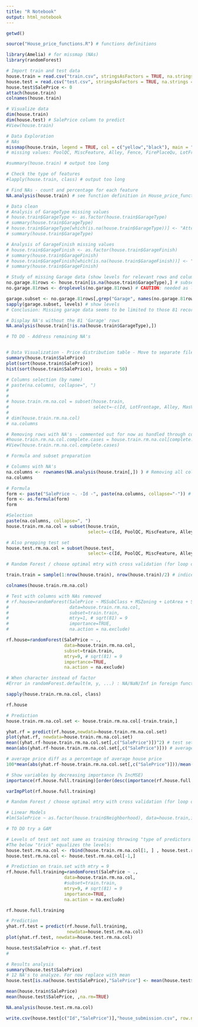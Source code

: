```yaml
---
title: "R Notebook"
output: html_notebook
---
```

```r
getwd()
```

```r
source("House_price_functions.R") # functions definitions

library(Amelia) # for missmap (NAs)
library(randomForest)
```

```r
# Import train and test data
house.train = read.csv("train.csv", stringsAsFactors = TRUE, na.strings = c("NA", "")) # create factors
house.test = read.csv("test.csv", stringsAsFactors = TRUE, na.strings = c("NA", ""))
house.test$SalePrice <- 0
attach(house.train)
colnames(house.train)
```

```r
# Visualize data
dim(house.train)
dim(house.test) # SalePrice column to predict
#View(house.train)
```

```r
# Data Exploration
# NAs
missmap(house.train, legend = TRUE, col = c("yellow","black"), main = "House Price Missing Data Map",)
# missing values: PoolQC, MiscFeature, Alley, Fence, FirePlaceQu, LotFrontage...
```

```r
#summary(house.train) # output too long
```

```r
# Check the type of features
#lapply(house.train, class) # output too long
```

```r
# Find NAs - count and percentage for each feature
NA.analysis(house.train) # see function definition in House_price_functions.R
```

```r
# Data clean
# Analysis of GarageType missing values
# house.train$GarageType <- as.factor(house.train$GarageType)
# summary(house.train$GarageType)
# house.train$GarageType[which(is.na(house.train$GarageType))] <- "Attchd" # replace with most common value
# summary(house.train$GarageType)
```

```r
# Analysis of GarageFinish missing values
# house.train$GarageFinish <- as.factor(house.train$GarageFinish)
# summary(house.train$GarageFinish)
# house.train$GarageFinish[which(is.na(house.train$GarageFinish))] <- "Unf" # replace with most common value
# summary(house.train$GarageFinish)
```

```r
# Study of missing Garage data (show levels for relevant rows and columns)
no.garage.81rows <- house.train[is.na(house.train$GarageType),] # subset to 81 rows with NA's
no.garage.81rows <- droplevels(no.garage.81rows) # CAUTION: needed as levels not dropped after subset

garage.subset <- no.garage.81rows[,grep("Garage", names(no.garage.81rows))] # filter to Garage* columns
sapply(garage.subset, levels) # show levels
# Conclusion: Missing garage data seems to be limited to those 81 records
```

```r
# Display NA's without the 81 'Garage' rows
NA.analysis(house.train[!is.na(house.train$GarageType),]) 
```

```r
# TO DO - Address remaining NA's
```

```r

```

```r
# Data Visualization - Price distribution table - Move to separate file?
summary(house.train$SalePrice)
plot(sort(house.train$SalePrice))
hist(sort(house.train$SalePrice), breaks = 50)
```

```r
# Columns selection (by name)
# paste(na.columns, collapse=", ") 
# 
# 
# house.train.rm.na.col = subset(house.train,
#                                select=-c(Id, LotFrontage, Alley, MasVnrType, MasVnrArea, BsmtQual, BsmtCond, BsmtExposure, BsmtFinType1, BsmtFinType2, Electrical, FireplaceQu, GarageType, GarageYrBlt, GarageFinish, GarageQual, GarageCond, PoolQC, Fence, MiscFeature))
# 
# dim(house.train.rm.na.col)
# na.columns
```

```r
# Removing rows with NA's - commented out for now as handled through columns
#house.train.rm.na.col.complete.cases = house.train.rm.na.col[complete.cases(house.train.rm.na.col),] 
#View(house.train.rm.na.col.complete.cases)
```

```r
# Formula and subset preparation

# Columns with NA's
na.columns <- rownames(NA.analysis(house.train[,]) ) # Removing all columns with NA's
na.columns

# Formula
form <- paste("SalePrice ~. -Id -", paste(na.columns, collapse="-")) # also removing Id (no value)
form <- as.formula(form)
form

#Selection
paste(na.columns, collapse=", ")
house.train.rm.na.col = subset(house.train,
                               select=-c(Id, PoolQC, MiscFeature, Alley, Fence, FireplaceQu, LotFrontage, GarageType, GarageYrBlt, GarageFinish, GarageQual, GarageCond, BsmtExposure, BsmtFinType2, BsmtQual, BsmtCond, BsmtFinType1, MasVnrType, MasVnrArea, Electrical)) #copied from previous result + adding Id

# Also prepping test set
house.test.rm.na.col = subset(house.test,
                               select=-c(Id, PoolQC, MiscFeature, Alley, Fence, FireplaceQu, LotFrontage, GarageType, GarageYrBlt, GarageFinish, GarageQual, GarageCond, BsmtExposure, BsmtFinType2, BsmtQual, BsmtCond, BsmtFinType1, MasVnrType, MasVnrArea, Electrical))

```

```r
# Random Forest / choose optimal mtry with cross validation (for loop or built-in?)

train.train = sample(1:nrow(house.train), nrow(house.train)/2) # indices of train subset (of the house.train dataframe)

colnames(house.train.rm.na.col)

# Test with columns with NAs removed
# rf.house=randomForest(SalePrice ~ MSSubClass + MSZoning + LotArea + Street + LotShape + LandContour + Utilities + LotConfig + LandSlope + Neighborhood + Condition1 + Condition2 + BldgType + HouseStyle + OverallQual + OverallCond + YearBuilt + YearRemodAdd + RoofStyle + RoofMatl + Exterior1st + Exterior2nd + ExterQual + ExterCond + Foundation + BsmtFinSF1 + BsmtFinSF2 + BsmtUnfSF + TotalBsmtSF + Heating + HeatingQC + CentralAir + X1stFlrSF + X2ndFlrSF + LowQualFinSF + GrLivArea + BsmtFullBath + BsmtHalfBath + FullBath + HalfBath + BedroomAbvGr + KitchenAbvGr + KitchenQual + TotRmsAbvGrd + Functional + Fireplaces + GarageCars + GarageArea + PavedDrive + WoodDeckSF + OpenPorchSF + EnclosedPorch + X3SsnPorch + ScreenPorch + PoolArea + MiscVal + MoSold + YrSold + SaleType + SaleCondition,
#                       data=house.train.rm.na.col,
#                       subset=train.train,
#                       mtry=1, # sqrt(81) = 9
#                       importance=TRUE,
#                       na.action = na.exclude)

rf.house=randomForest(SalePrice ~ .,
                      data=house.train.rm.na.col,
                      subset=train.train,
                      mtry=9, # sqrt(81) = 9
                      importance=TRUE,
                      na.action = na.exclude)
```

```r
# When character instead of factor 
#Error in randomForest.default(m, y, ...) : NA/NaN/Inf in foreign function call (arg 1)
```

```r
sapply(house.train.rm.na.col, class)
```

```r
rf.house
```

```r
# Prediction
house.train.rm.na.col.set <- house.train.rm.na.col[-train.train,]

yhat.rf = predict(rf.house,newdata=house.train.rm.na.col.set)
plot(yhat.rf, newdata=house.train.rm.na.col.set)
mean((yhat.rf-house.train.rm.na.col.set[,c("SalePrice")])^2) # test set MSE half of bagged regression trees
mean(abs(yhat.rf-house.train.rm.na.col.set[,c("SalePrice")])) # average price diff

```

```r
# average price diff as a percentage of average house price
100*mean(abs(yhat.rf-house.train.rm.na.col.set[,c("SalePrice")]))/mean(house.train.rm.na.col.set[,c("SalePrice")]) # 21% difference
```

```r
# Show variables by decreasing importance (% IncMSE)
importance(rf.house.full.training)[order(desc(importance(rf.house.full.training)[,"%IncMSE"])),]
```


```r
varImpPlot(rf.house.full.training)
```

```r
# Random Forest / choose optimal mtry with cross validation (for loop or built-in?)

```

```r
# Linear Models
#lm(SalePrice ~ as.factor(house.train$Neighborhood), data=house.train,importance=TRUE, na.action = na.exclude)
```

```r
# TO DO try a GAM
```

```r
# Levels of test set not same as training throwing "type of predictors in new data do not match". 
#The below "trick" equalizes the levels:
house.test.rm.na.col <- rbind(house.train.rm.na.col[1, ] , house.test.rm.na.col)
house.test.rm.na.col <- house.test.rm.na.col[-1,]

# Prediction on train.set with mtry = 9
rf.house.full.training=randomForest(SalePrice ~ .,
                      data=house.train.rm.na.col,
                      #subset=train.train,
                      mtry=9, # sqrt(81) = 9
                      importance=TRUE,
                      na.action = na.exclude)

rf.house.full.training

# Prediction
yhat.rf.test = predict(rf.house.full.training,
                       newdata=house.test.rm.na.col)
plot(yhat.rf.test, newdata=house.test.rm.na.col)

house.test$SalePrice <- yhat.rf.test
#
```

```r
# Results analysis
summary(house.test$SalePrice)
# 12 NA's to analyze. For now replace with mean
house.test[is.na(house.test$SalePrice),"SalePrice"] <- mean(house.test$SalePrice, ,na.rm=TRUE)

```

```r
mean(house.train$SalePrice)
mean(house.test$SalePrice, ,na.rm=TRUE)
```

```r
NA.analysis(house.test.rm.na.col)
```

```r
write.csv(house.test[c("Id","SalePrice")],"house_submission.csv", row.names = FALSE)
```


